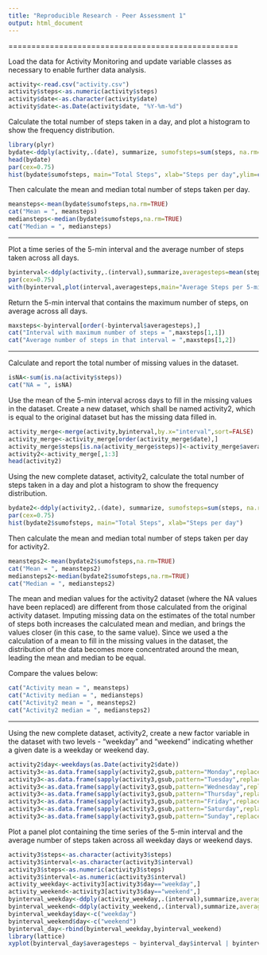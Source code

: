 ```yaml
---
title: "Reproducible Research - Peer Assessment 1"
output: html_document
---
```

==================================================

Load the data for Activity Monitoring and update variable classes as necessary to enable further data analysis. 

```r
activity<-read.csv("activity.csv")
activity$steps<-as.numeric(activity$steps)
activity$date<-as.character(activity$date)
activity$date<-as.Date(activity$date, "%Y-%m-%d")
```


Calculate the total number of steps taken in a day, and plot a histogram to show the frequency distribution.

```r
library(plyr)
bydate<-ddply(activity,.(date), summarize, sumofsteps=sum(steps, na.rm=TRUE))
head(bydate)
par(cex=0.75)
hist(bydate$sumofsteps, main="Total Steps", xlab="Steps per day",ylim=c(0,35))
```


Then calculate the mean and median total number of steps taken per day.

```r
meansteps<-mean(bydate$sumofsteps,na.rm=TRUE)
cat("Mean = ", meansteps)
mediansteps<-median(bydate$sumofsteps,na.rm=TRUE)
cat("Median = ", mediansteps)
```

------------------------------

Plot a time series of the 5-min interval and the average number of steps taken across all days.

```r
byinterval<-ddply(activity,.(interval),summarize,averagesteps=mean(steps,na.rm=TRUE))
par(cex=0.75)
with(byinterval,plot(interval,averagesteps,main="Average Steps per 5-min Interval",xlab="Interval (seconds)",ylab="Average steps per interval",type="l"))
```


Return the 5-min interval that contains the maximum number of steps, on average across all days.

```r
maxsteps<-byinterval[order(-byinterval$averagesteps),]
cat("Interval with maximum number of steps = ",maxsteps[1,1])
cat("Average number of steps in that interval = ",maxsteps[1,2])
```

--------------------------------

Calculate and report the total number of missing values in the dataset.

```r
isNA<-sum(is.na(activity$steps))
cat("NA = ", isNA)
```


Use the mean of the 5-min interval across days to fill in the missing values in the dataset. Create a new dataset, which shall be named activity2, which is equal to the original dataset but has the missing data filled in. 

```r
activity_merge<-merge(activity,byinterval,by.x="interval",sort=FALSE)
activity_merge<-activity_merge[order(activity_merge$date),]
activity_merge$steps[is.na(activity_merge$steps)]<-activity_merge$averagesteps[is.na(activity_merge$steps)]
activity2<-activity_merge[,1:3]
head(activity2)
```


Using the new complete dataset, activity2, calculate the total number of steps taken in a day and plot a histogram to show the frequency distribution.

```r
bydate2<-ddply(activity2,.(date), summarize, sumofsteps=sum(steps, na.rm=TRUE))
par(cex=0.75)
hist(bydate2$sumofsteps, main="Total Steps", xlab="Steps per day")
```


Then  calculate the mean and median total number of steps taken per day for activity2.

```r
meansteps2<-mean(bydate2$sumofsteps,na.rm=TRUE)
cat("Mean = ", meansteps2)
mediansteps2<-median(bydate2$sumofsteps,na.rm=TRUE)
cat("Median = ", mediansteps2)
```


The mean and median values for the activity2 dataset (where the NA values have been replaced) are different from those calculated from the original activity dataset. Imputing missing data on the estimates of the total number of steps both increases the calculated mean and median, and brings the values closer (in this case, to the same value). Since we used a the calculation of a mean to fill in the missing values in the dataset, the distribution of the data becomes more concentrated around the mean, leading the mean and median to be equal.

Compare the values below: 
```r
cat("Activity mean = ", meansteps)
cat("Activity median = ", mediansteps)
cat("Activity2 mean = ", meansteps2)
cat("Activity2 median = ", mediansteps2)
```

----------------------------------

Using the new complete dataset, activity2, create a new factor variable in the dataset with two levels - "weekday" and "weekend" indicating whether a given date is a weekday or weekend day.

```r
activity2$day<-weekdays(as.Date(activity2$date))
activity3<-as.data.frame(sapply(activity2,gsub,pattern="Monday",replacement="weekday"))
activity3<-as.data.frame(sapply(activity3,gsub,pattern="Tuesday",replacement="weekday"))
activity3<-as.data.frame(sapply(activity3,gsub,pattern="Wednesday",replacement="weekday"))
activity3<-as.data.frame(sapply(activity3,gsub,pattern="Thursday",replacement="weekday"))
activity3<-as.data.frame(sapply(activity3,gsub,pattern="Friday",replacement="weekday"))
activity3<-as.data.frame(sapply(activity3,gsub,pattern="Saturday",replacement="weekend"))
activity3<-as.data.frame(sapply(activity3,gsub,pattern="Sunday",replacement="weekend"))
```


Plot a panel plot containing the time series of the 5-min interval and the average number of steps taken across all weekday days or weekend days.

```r
activity3$steps<-as.character(activity3$steps)
activity3$interval<-as.character(activity3$interval)
activity3$steps<-as.numeric(activity3$steps)
activity3$interval<-as.numeric(activity3$interval)
activity_weekday<-activity3[activity3$day=="weekday",]
activity_weekend<-activity3[activity3$day=="weekend",]
byinterval_weekday<-ddply(activity_weekday,.(interval),summarize,averagesteps=mean(steps))
byinterval_weekend<-ddply(activity_weekend,.(interval),summarize,averagesteps=mean(steps))
byinterval_weekday$day<-c("weekday")
byinterval_weekend$day<-c("weekend")
byinterval_day<-rbind(byinterval_weekday,byinterval_weekend)
library(lattice)
xyplot(byinterval_day$averagesteps ~ byinterval_day$interval | byinterval_day$day, data=byinterval_day, layout=c(1,2),xlab="Interval",ylab="Average number of steps", type="l")
```


